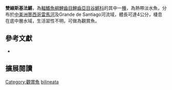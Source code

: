 {{Speciesbox
| name = 雙線斯基法鱂
| image = 
| image_width = 200px
| image_caption = 
| status = NE
| status_system = IUCN3.1
| genus = Skiffia
| species = bilineata
| authority = [[Bean|Bean]], 1887
| synonyms = *''Characodon bilineatus'' , Hubbs & Turner, 1939 
*''Goodea bilineata '',Bean, 1887 
*''Neotoca bilineata'',Bean, 1887 
}}

'''雙線斯基法鱂'''，為[[輻鰭魚綱|輻鰭魚綱]][[鯉齒目|鯉齒目]][[鯉齒亞目|鯉齒亞目]][[谷鱂科|谷鱂科]]的其中一[[種|種]]，為熱帶淡水魚，分布於[[中美洲|中美洲]][[墨西哥|墨西哥]][[雷馬河|雷馬河]]及Grande de Santiago河流域，體長可達4公分，棲息在底中層水域，生活習性不明，可做為觀賞魚。

== 參考文獻 ==
*{{FishBase_species|genus=Skiffia|species=bilineata|year=2014|month=10}}

== 擴展閱讀 ==
{{refbegin}}
{{wikispecies-inline|Skiffia bilineata 雙線斯基法鱂}}
{{refend}}
{{Taxonbar|from=Q5673213}}

[[Category:觀賞魚|Category:觀賞魚]]
[[Category:斯基法鱂屬|bilineata]]


{{魚類小作品}}